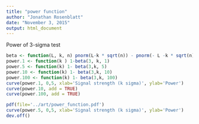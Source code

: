 ```yaml
---
title: "power function"
author: "Jonathan Rosenblatt"
date: "November 3, 2015"
output: html_document
---
```


Power of 3-sigma test
```r
beta <- function(L, k, n) pnorm(L-k * sqrt(n)) - pnorm(- L -k * sqrt(n))
power.1 <- function(k ) 1-beta(3, k, 1)
power.5 <- function(k) 1- beta(3,k, 5)
power.10 <- function(k) 1- beta(3,k, 10)
power.100 <- function(k) 1- beta(3,k, 100)
curve(power.1, 0,5, xlab='Signal strength (k sigma)', ylab='Power')
curve(power.10, add = TRUE)
curve(power.100, add = TRUE)

pdf(file='../art/power_function.pdf')
curve(power.5, 0,5, xlab='Signal strength (k sigma)', ylab='Power')
dev.off()
```
